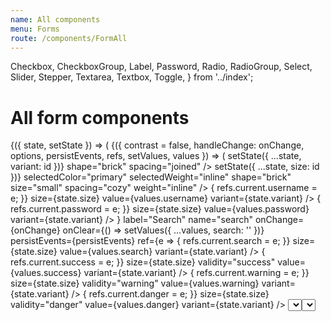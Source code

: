 ```yaml
---
name: All components
menu: Forms
route: /components/FormAll
---
```


  Checkbox,
  CheckboxGroup,
  Label,
  Password,
  Radio,
  RadioGroup,
  Select,
  Slider,
  Stepper,
  Textarea,
  Textbox,
  Toggle,
} from '../index';

# All form components

<Playground>
  <StateWrapper initialState={{ variant: 'underline', size: 'large' }}>
    {({ state, setState }) => (
      <ThemeWrapper>
        <Rhythm grouped mx={3}>
          <FormDemo contrast={false} style={{ maxWidth: '400px' }}>
            {({ contrast = false, handleChange: onChange, options, persistEvents, refs, setValues, values }) => (
              <React.Fragment>
                <Rhythm mb={2} mt={4}>
                  <ButtonGroup
                    fullWidth
                    align="center"
                    buttons={[
                      { id: 'underline', label: 'Underline', selected: state.variant === 'underline' },
                      { id: 'filled', label: 'Filled', selected: state.variant === 'filled' },
                      { id: 'outline', label: 'Outline', selected: state.variant === 'outline' },
                    ]}
                    color="primary"
                    onClick={(event, id) => setState({ ...state, variant: id })}
                    shape="brick"
                    spacing="joined"
                  />
                </Rhythm>
                <Rhythm mb={2} mt={4}>
                  <ButtonGroup
                    fullWidth
                    align="center"
                    buttons={[
                      { id: 'medium', label: 'M', selected: state.size === 'medium' },
                      { id: 'large', label: 'L', selected: state.size === 'large' },
                      { id: 'xlarge', label: 'XL', selected: state.size === 'xlarge' },
                      { id: '2xlarge', label: '2XL', selected: state.size === '2xlarge' },
                      { id: '3xlarge', label: '3XL', selected: state.size === '3xlarge' },
                      { id: '4xlarge', label: '4XL', selected: state.size === '4xlarge' },
                      { id: '5xlarge', label: '5XL', selected: state.size === '5xlarge' },
                      { id: '6xlarge', label: '6XL', selected: state.size === '6xlarge' },
                      { id: '7xlarge', label: '7XL', selected: state.size === '7xlarge' },
                      { id: '8xlarge', label: '8XL', selected: state.size === '8xlarge' },
                    ]}
                    color="neutral"
                    onClick={(event, id) => setState({ ...state, size: id })}
                    selectedColor="primary"
                    selectedWeight="inline"
                    shape="brick"
                    size="small"
                    spacing="cozy"
                    weight="inline"
                  />
                </Rhythm>
                <Rhythm my={2}>
                  <Textbox
                    transitional
                    contrast={contrast}
                    label="Username"
                    name="username"
                    onChange={onChange}
                    persistEvents={persistEvents}
                    ref={e => {
                      refs.current.username = e;
                    }}
                    size={state.size}
                    value={values.username}
                    variant={state.variant}
                  />
                </Rhythm>
                <Rhythm my={2}>
                  <Password
                    transitional
                    contrast={contrast}
                    label="Password"
                    name="password"
                    onChange={onChange}
                    persistEvents={persistEvents}
                    ref={e => {
                      refs.current.password = e;
                    }}
                    size={state.size}
                    value={values.password}
                    variant={state.variant}
                  />
                </Rhythm>
                <Rhythm my={2}>
                  <Textbox
                    clearable
                    transitional
                    contrast={contrast}
                    iconBefore={<SearchIcon />}
                    label="Search"
                    name="search"
                    onChange={onChange}
                    onClear={() => setValues({ ...values, search: '' })}
                    persistEvents={persistEvents}
                    ref={e => {
                      refs.current.search = e;
                    }}
                    size={state.size}
                    value={values.search}
                    variant={state.variant}
                  />
                </Rhythm>
                <Rhythm my={2}>
                  <Textbox
                    transitional
                    contrast={contrast}
                    label="Successful"
                    name="success"
                    onChange={onChange}
                    persistEvents={persistEvents}
                    ref={e => {
                      refs.current.success = e;
                    }}
                    size={state.size}
                    validity="success"
                    value={values.success}
                    variant={state.variant}
                  />
                </Rhythm>
                <Rhythm my={2}>
                  <Textbox
                    transitional
                    contrast={contrast}
                    label="Warningish"
                    name="warning"
                    onChange={onChange}
                    persistEvents={persistEvents}
                    ref={e => {
                      refs.current.warning = e;
                    }}
                    size={state.size}
                    validity="warning"
                    value={values.warning}
                    variant={state.variant}
                  />
                </Rhythm>
                <Rhythm my={2}>
                  <Textbox
                    transitional
                    contrast={contrast}
                    label="Dangerous"
                    name="danger"
                    onChange={onChange}
                    persistEvents={persistEvents}
                    ref={e => {
                      refs.current.danger = e;
                    }}
                    size={state.size}
                    validity="danger"
                    value={values.danger}
                    variant={state.variant}
                  />
                </Rhythm>
                <Rhythm my={2}>
                  <Select
                    transitional
                    contrast={contrast}
                    label="Choose a color"
                    name="selectColor"
                    onChange={onChange}
                    options={options}
                    persistEvents={persistEvents}
                    ref={e => {
                      refs.current.selectColor = e;
                    }}
                    size={state.size}
                    value={values.selectColor}
                    variant={state.variant}
                  />
                </Rhythm>
                <Rhythm my={2}>
                  <Select
                    transitional
                    contrast={contrast}
                    label="Choose another color"
                    name="selectAnotherColor"
                    onChange={onChange}
                    options={options}
                    persistEvents={persistEvents}
                    ref={e => {
                      refs.current.selectAnotherColor = e;
                    }}
                    size={state.size}
                    value={values.selectAnotherColor}
                    variant={state.variant}
                  />
                </Rhythm>
                <Rhythm my={2}>
                  <Dropdown
                    transitional
                    inputVariant={state.variant}
                    label="A custom dropdown"
                    layout="raised"
                    onChange={value => onChange({ target: { name: 'dropdown' } }, value)}
                    options={options}
                    ref={e => {
                      refs.current.dropdown = e && e.container;
                    }}
                    size={state.size}
                  />
                </Rhythm>
                <Rhythm my={2}>
                  <Dropdown
                    transitional
                    inputVariant={state.variant}
                    label="A contained dropdown"
                    layout="contained"
                    onChange={value => onChange({ target: { name: 'dropdownContained' } }, value)}
                    options={options}
                    ref={e => {
                      refs.current.dropdownContained = e && e.container;
                    }}
                    size={state.size}
                  />
                </Rhythm>
                <Rhythm my={2}>
                  <Textarea
                    transitional
                    contrast={contrast}
                    label="Manifesto"
                    name="textarea"
                    onChange={onChange}
                    persistEvents={persistEvents}
                    ref={e => {
                      refs.current.textarea = e;
                    }}
                    size={state.size}
                    value={values.textarea}
                    variant={state.variant}
                  />
                </Rhythm>
                <Rhythm my={2}>
                  <Checkbox
                    checked={!!values.checkbox}
                    contrast={contrast}
                    name="checkbox"
                    onChange={(event, checked) => setValues({ ...values, checkbox: checked })}
                    persistEvents={persistEvents}
                    ref={e => {
                      refs.current.checkbox = e;
                    }}
                    size={state.size}
                    variant="secondary"
                  >
                    Lorem ipsum dolor sit amet, consectetur adipiscing elit. Integer eget dui eu orci ultrices maximus
                    eu eu ante. Vestibulum ligula velit, scelerisque vitae venenatis tempor, consectetur a orci. Aenean
                    molestie eu tortor in pharetra. Nulla lobortis, sapien quis ornare venenatis, nunc libero finibus
                    justo, non tempor nisi urna quis justo. Integer sit amet venenatis leo.
                  </Checkbox>
                </Rhythm>
                <Rhythm mr={2} my={2}>
                  <Radio
                    checked={values.radio === 'one'}
                    contrast={contrast}
                    name="radio"
                    onChange={(event, checked, value) => checked && setValues({ ...values, radio: value })}
                    persistEvents={persistEvents}
                    ref={e => {
                      refs.current.radio1 = e;
                    }}
                    size={state.size}
                    value="one"
                    variant="secondary"
                  >
                    Lorem ipsum dolor sit amet
                  </Radio>
                  <Radio
                    checked={values.radio === 'two'}
                    contrast={contrast}
                    name="radio"
                    onChange={(event, checked, value) => checked && setValues({ ...values, radio: value })}
                    persistEvents={persistEvents}
                    ref={e => {
                      refs.current.radio2 = e;
                    }}
                    size={state.size}
                    value="two"
                    variant="secondary"
                  >
                    Consectetur adipiscing elit
                  </Radio>
                </Rhythm>
                <Rhythm grouped mb={2} mt={4}>
                  <Flex flexible alignItems="flex-end" direction="row" justifyContent="space-between">
                    <div>
                      <Label as="legend" contrast={contrast} strength="legend">
                        Pick a big number
                      </Label>
                      <Stepper
                        contrast={contrast}
                        inputWidth={100}
                        max={10000}
                        min={0}
                        name="stepper1"
                        onChange={(event, value) => setValues({ ...values, stepper1: value })}
                        persistEvents={persistEvents}
                        ref={e => {
                          refs.current.stepper1 = e;
                        }}
                        size={state.size}
                        step={100}
                        value={values.stepper1}
                        variant={state.variant}
                        width="50%"
                      />
                    </div>
                    <Stepper
                      contrast={contrast}
                      inputWidth={100}
                      label="Pick another number"
                      max={100}
                      min={0}
                      name="stepper2"
                      onChange={(event, value) => setValues({ ...values, stepper2: value })}
                      persistEvents={persistEvents}
                      ref={e => {
                        refs.current.stepper2 = e;
                      }}
                      size={state.size}
                      step={10}
                      value={values.stepper2}
                      variant={state.variant}
                      width="50%"
                    />
                  </Flex>
                </Rhythm>
                <Rhythm mb={2} mt={4}>
                  <CheckboxGroup
                    checkboxes={[
                      {
                        id: 'demo-checkbox-group1',
                        label: 'Super fantastic label one',
                        name: 'checkboxes1',
                        ref: refs.current.checkboxes1,
                        value: 'one',
                      },
                      {
                        id: 'demo-checkbox-group2',
                        label: 'Super fantastic label two',
                        name: 'checkboxes2',
                        ref: refs.current.checkboxes2,
                        value: 'two',
                      },
                      {
                        id: 'demo-checkbox-group3',
                        label: 'Super fantastic label three',
                        name: 'checkboxes3',
                        ref: refs.current.checkboxes3,
                        value: 'three',
                      },
                    ]}
                    contrast={contrast}
                    layout="stacked"
                    legend="Super fantastic label"
                    name="checkboxes"
                    onChange={(event, value) => setValues({ ...values, checkboxes: value })}
                    size={state.size}
                    values={values.checkboxes}
                  />
                </Rhythm>
                <Rhythm mb={2} mt={4}>
                  <RadioGroup
                    contrast={contrast}
                    layout="inline"
                    legend="Super fantastic label"
                    name="radios"
                    onChange={(event, value) => setValues({ ...values, radios: value })}
                    radios={[
                      {
                        id: 'demo-radio-group1',
                        label: 'Super fantastic label one',
                        ref: refs.current.radios1,
                        value: 'one',
                      },
                      {
                        id: 'demo-radio-group2',
                        label: 'Super fantastic label two',
                        ref: refs.current.radios2,
                        value: 'two',
                      },
                      {
                        id: 'demo-radio-group3',
                        label: 'Super fantastic label three',
                        ref: refs.current.radios3,
                        value: 'three',
                      },
                    ]}
                    size={state.size}
                    value={values.radios}
                  />
                </Rhythm>
                <Rhythm mb={2} mt={4}>
                  <Slider
                    contrast={contrast}
                    formatValue={value => value + '%'}
                    max={100}
                    min={0}
                    name="slider"
                    onChange={(event, value) => setValues({ ...values, slider: value })}
                    persistEvents={persistEvents}
                    ref={e => {
                      refs.current.slider = e;
                    }}
                    value={values.slider}
                    valuePosition="top"
                    width="100%"
                  >
                    Percentage
                  </Slider>
                </Rhythm>
                <Flex wrap alignItems="center" justifyContent="space-between">
                  <Toggle
                    checked={values.toggle}
                    contrast={contrast}
                    name="toggle"
                    onChange={(event, checked) => setValues({ ...values, toggle: checked })}
                    persistEvents={persistEvents}
                    ref={e => {
                      refs.current.toggle = e;
                    }}
                    value={true}
                  >
                    Activate super powers
                  </Toggle>
                  <Rhythm mr={-2}>
                    <Flex flexible alignItems="center" justifyContent="flex-end">
                      <Rhythm mr={2} my={1}>
                        <Button color="neutral" shape="brick" weight="ghost">
                          Cancel
                        </Button>
                        <Button color="primary" onClick={() => console.log(refs.current)} shape="brick" type="submit">
                          Submit
                        </Button>
                      </Rhythm>
                    </Flex>
                  </Rhythm>
                </Flex>
              </React.Fragment>
            )}
          </FormDemo>
        </Rhythm>
      </ThemeWrapper>
    )}
  </StateWrapper>
</Playground>
